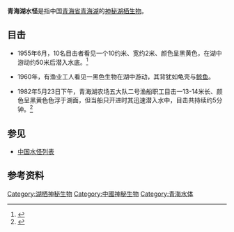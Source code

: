 {{prose|time=2017-04-03T13:26:38+00:00}}

'''青海湖水怪'''是指中国[[青海省|青海省]][[青海湖|青海湖]]的[[神秘生物列表|神秘湖栖生物]]。
== 目击 ==
*1955年6月，10名目击者看见一个10约米、宽约2米、颜色呈黑黄色，在湖中游动约50米后潜入水底。<ref>{{Cite web|url=http://news.sdchina.com/show/3111576.html|title=网曝青海湖水怪系巨大黑黄色怪物 起码有13米长|accessdate=2017年|author=|date=2014年10月23日|publisher=|archive-url=https://web.archive.org/web/20170406201319/http://news.sdchina.com/show/3111576.html|archive-date=2017年4月6日|dead-url=yes}}</ref>

*1960年，有渔业工人看见一黑色生物在湖中游动，其背犹如龟壳与[[鯨|鲸鱼]]。

*1982年5月23日下午，青海湖农场五大队二号渔船职工目击一13-14米长、颜色呈黑黄色色浮于湖面，但当船只开进时其迅速潜入水中，目击共持续约5分钟。<ref>{{Cite web|url=http://news.163.com/15/0708/08/AU05F1JA00014JB6.html|title=青海湖真的有水怪出没？|accessdate=2017|author=|date=2015年7月8日|publisher=|archive-url=https://web.archive.org/web/20170407054315/http://news.163.com/15/0708/08/AU05F1JA00014JB6.html|archive-date=2017年4月7日|dead-url=yes}}</ref>

== 参见 ==
* [[中国水怪列表|中国水怪列表]]

== 参考资料 ==

{{Reflist}}

{{神秘动物学|state=collapsed}}
{{中国地理小作品}}
[[Category:湖栖神秘生物|Category:湖栖神秘生物]]
[[Category:中國神秘生物|Category:中國神秘生物]]
[[Category:青海水体|Category:青海水体]]